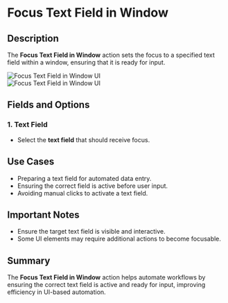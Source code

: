 # Focus Text Field in Window  

## Description  

The **Focus Text Field in Window** action sets the focus to a specified text field within a window, ensuring that it is ready for input.  

![Focus Text Field in Window UI](../../../assets/ui-automation/focus-text-field-in-window.png)  
![Focus Text Field in Window UI](../../../assets/ui-automation/focus-text-field-in-window1.png)

## Fields and Options  

### **1. Text Field**   

- Select the **text field** that should receive focus.  

## Use Cases  

- Preparing a text field for automated data entry.  
- Ensuring the correct field is active before user input.  
- Avoiding manual clicks to activate a text field.  

## Important Notes  

- Ensure the target text field is visible and interactive.  
- Some UI elements may require additional actions to become focusable.  

## Summary  

The **Focus Text Field in Window** action helps automate workflows by ensuring the correct text field is active and ready for input, improving efficiency in UI-based automation.  